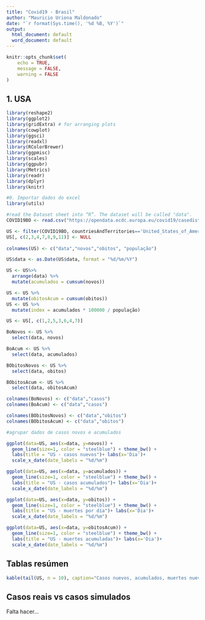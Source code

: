 ```yaml
---
title: "Covid19 - Brasil"
author: "Mauricio Uriona Maldonado"
date: "`r format(Sys.time(), '%d %B, %Y')`"
output:
  html_document: default
  word_document: default
---
```


```r
knitr::opts_chunk$set(
	echo = TRUE,
	message = FALSE,
	warning = FALSE
)
```

## 1. USA

```r
library(reshape2)
library(ggplot2)
library(gridExtra) # for arranging plots
library(cowplot)
library(ggsci)
library(readxl)
library(RColorBrewer)
library(ggpmisc)
library(scales)
library(ggpubr)
library(Metrics)
library(readr)
library(dplyr)
library(knitr)

#0. Importar dados do excel
library(utils)

#read the Dataset sheet into “R”. The dataset will be called "data".
COVID19BO <- read.csv("https://opendata.ecdc.europa.eu/covid19/casedistribution/csv", na.strings = "", fileEncoding = "UTF-8-BOM")

US <- filter(COVID19BO, countriesAndTerritories=='United_States_of_America')
US[, c(2,3,4,7,8,9,11)] <- NULL
  
colnames(US) <- c("data","novos","obitos", "população")

US$data <- as.Date(US$data, format = "%d/%m/%Y") 

US <- US%>% 
  arrange(data) %>% 
  mutate(acumulados = cumsum(novos)) 

US <- US %>% 
  mutate(obitosAcum = cumsum(obitos))
US <- US %>% 
  mutate(index = acumulados * 100000 / população)

US <- US[, c(1,2,5,3,6,4,7)]

BoNovos <- US %>% 
  select(data, novos)

BoAcum <- US %>% 
  select(data, acumulados)

BObitosNovos <- US %>% 
  select(data, obitos)

BObitosAcum <- US %>% 
  select(data, obitosAcum)

colnames(BoNovos) <- c("data","casos")
colnames(BoAcum) <- c("data","casos")

colnames(BObitosNovos) <- c("data","obitos")
colnames(BObitosAcum) <- c("data","obitos")

#agrupar dados de casos novos e acumulados

ggplot(data=US, aes(x=data, y=novos)) +
  geom_line(size=1, color = "steelblue") + theme_bw() +
  labs(title = "US - casos nuevos")+ labs(x='Dia')+
  scale_x_date(date_labels = "%d/%m")

ggplot(data=US, aes(x=data, y=acumulados)) +
  geom_line(size=1, color = "steelblue") + theme_bw() +
  labs(title = "US - casos acumulados")+ labs(x='Dia')+
  scale_x_date(date_labels = "%d/%m")

ggplot(data=US, aes(x=data, y=obitos)) +
  geom_line(size=1, color = "steelblue") + theme_bw() +
  labs(title = "US - muertes por día")+ labs(x='Dia')+
  scale_x_date(date_labels = "%d/%m")

ggplot(data=US, aes(x=data, y=obitosAcum)) +
  geom_line(size=1, color = "steelblue") + theme_bw() +
  labs(title = "US - muertes acumuladas")+ labs(x='Dia')+
  scale_x_date(date_labels = "%d/%m")

```

## Tablas resúmen

```r

  
kable(tail(US, n = 10), caption="Casos nuevos, acumulados, muertes nuevas y acumuladas, población y casos acumulados por 100 mil habitantes - últimos 10 días", digits = 2)
```


## Casos reais vs casos simulados


Falta hacer...


